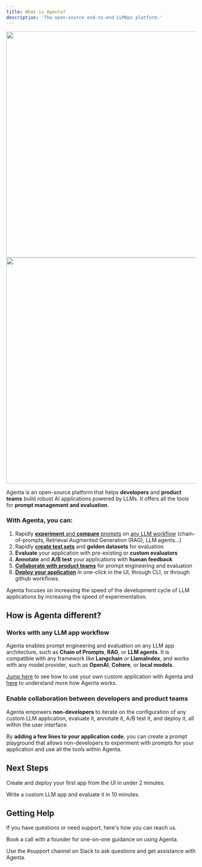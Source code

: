 ```yaml
---
title: What is Agenta?
description: 'The open-source end-to-end LLMOps platform.'
---
```

<img className="dark:hidden" height="600" src="/images/agenta_mockup_whitebg.png" />
<img className="hidden dark:block" height="600" src="/images/agenta_mockup_blackbg.png" />

Agenta is an open-source platform that helps **developers** and **product teams** build robust AI applications powered by LLMs. It offers all the tools for **prompt management and evaluation**. 

### With Agenta, you can:

1. Rapidly [**experiment** and **compare** prompts](/basic_guides/prompt_engineering) on [any LLM workflow](/advanced_guides/custom_applications) (chain-of-prompts, Retrieval Augmented Generation (RAG), LLM agents...) 
2. Rapidly [**create test sets**](/basic_guides/test_sets) and **golden datasets** for evaluation
3. **Evaluate** your application with pre-existing or **custom evaluators**
4. **Annotate** and **A/B test** your applications with **human feedback**
5. [**Collaborate with product teams**](/basic_guides/team_management) for prompt engineering and evaluation
6. [**Deploy your application**](/basic_guides/deployment) in one-click in the UI,  through CLI, or through github workflows. 

Agenta focuses on increasing the speed of the development cycle of LLM applications by increasing the speed of experimentation.

## How is Agenta different? 

### Works with any LLM app workflow
Agenta enables prompt engineering and evaluation on any LLM app architecture, such as **Chain of Prompts**, **RAG**, or **LLM agents**. It is compatible with any framework like **Langchain** or **LlamaIndex**, and works with any model provider, such as **OpenAI**, **Cohere**, or **local models**.

[Jump here](/advanced_guides/custom_applications) to see how to use your own custom application with Agenta and [here](/developer_guides/how_does_agenta_work) to understand more how Agenta works.

### Enable collaboration between developers and product teams

Agenta empowers **non-developers** to iterate on the configuration of any custom LLM application, evaluate it, annotate it, A/B test it, and deploy it, all within the user interface.

By **adding a few lines to your application code**, you can create a prompt playground that allows non-developers to experiment with prompts for your application and use all the tools within Agenta.


## Next Steps

<CardGroup cols={2}>

  <Card
    title="Get Started"
    icon="stars"
    href="/getting-started-ui/getting-started-ui"
    color="#33FF57">
      Create and deploy your first app from the UI in under 2 minutes.
  </Card>

  <Card
    title="Create a Custom App"
    icon="code"
    color="#337BFF"
    href="/advanced_guides/custom_applications">
      Write a custom LLM app and evaluate it in 10 minutes.
  </Card>

</CardGroup>

## Getting Help

If you have questions or need support, here's how you can reach us.

<CardGroup>
  <Card title="Schedule an onboarding call" icon="phone" href="https://cal.com/mahmoud-mabrouk-ogzgey/demo">
    Book a call with a founder for one-on-one guidance on using Agenta.
  </Card>

  <Card
    title="Join our Slack"
    icon="slack"
    href="https://join.slack.com/t/agenta-hq/shared_invite/zt-1zsafop5i-Y7~ZySbhRZvKVPV5DO_7IA"
    color="#5865F2">
    Use the #support channel on Slack to ask questions and get assistance with Agenta.  
    </Card>
</CardGroup>
